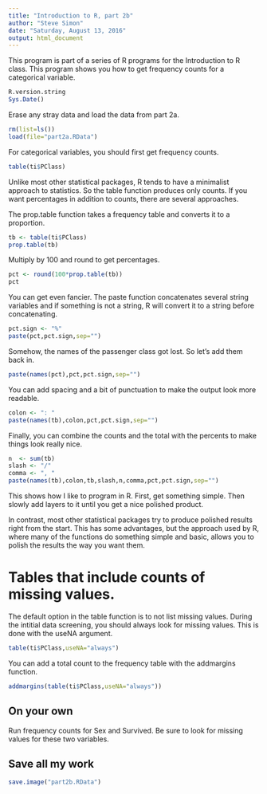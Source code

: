 ```yaml
---
title: "Introduction to R, part 2b"
author: "Steve Simon"
date: "Saturday, August 13, 2016"
output: html_document
---
```


This program is part of a series of R programs for the Introduction to R class. This program shows you how to get frequency counts for a categorical variable.

```r
R.version.string
Sys.Date()
```

Erase any stray data and load the data from part 2a.

```r
rm(list=ls())
load(file="part2a.RData")
```

For categorical variables, you should first get frequency counts.

```r
table(ti$PClass)
```

Unlike most other statistical packages, R tends to have a minimalist approach to statistics. So the table function produces only counts. If you want percentages in addition to counts, there are several approaches.

The prop.table function takes a frequency table and converts it to a proportion.

```r
tb <- table(ti$PClass)
prop.table(tb)
```

Multiply by 100 and round to get percentages.

```r
pct <- round(100*prop.table(tb))
pct
```

You can get even fancier. The paste function concatenates several string variables and if something is not a string, R will convert it to a string before concatenating.

```r
pct.sign <- "%"
paste(pct,pct.sign,sep="")
```

Somehow, the names of the passenger class got lost. So let's add them back in.

```r
paste(names(pct),pct,pct.sign,sep="")
```

You can add spacing and a bit of punctuation to make the output look more readable.

```r
colon <- ": "
paste(names(tb),colon,pct,pct.sign,sep="")
```

Finally, you can combine the counts and the total with the percents to make things look really nice.

```r
n  <- sum(tb)
slash <- "/"
comma <- ", "
paste(names(tb),colon,tb,slash,n,comma,pct,pct.sign,sep="")
```

This shows how I like to program in R. First, get something simple. Then slowly add layers to it until you get a nice polished product.

In contrast, most other statistical packages try to produce polished results right from the start. This has some advantages, but the approach used by R, where many of the functions do something simple and basic, allows you to polish the results the way you want them.

# Tables that include counts of missing values.

The default option in the table function is to not list missing values. During the intitial data screening, you should always look for missing values. This is done with the useNA argument.

```r
table(ti$PClass,useNA="always")
```

You can add a total count to the frequency table with the addmargins function.

```r
addmargins(table(ti$PClass,useNA="always"))
```

## On your own

Run frequency counts for Sex and Survived. Be sure to look for missing values for these two variables.

## Save all my work

```r
save.image("part2b.RData")
```